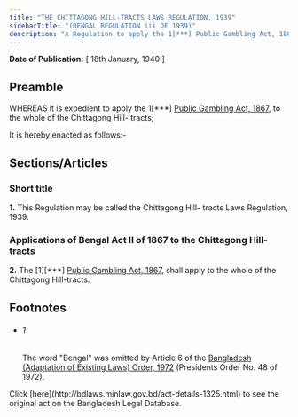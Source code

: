 ```yaml
---
title: "THE CHITTAGONG HILL-TRACTS LAWS REGULATION, 1939"
sidebarTitle: "(BENGAL REGULATION iii OF 1939)"
description: "A Regulation to apply the 1[***] Public Gambling Act, 1867, to the Chittagong Hill-tracts."
---
```


**Date of Publication:** [ 18th January, 1940 ]

## Preamble

WHEREAS it is expedient to apply the 1[\*\*\*] [Public Gambling Act, 1867](/act-16.html "Public Gambling Act, 1867"), to the whole of the Chittagong Hill- tracts;

It is hereby enacted as follows:-

## Sections/Articles

### Short title

**1.** This Regulation may be called the Chittagong Hill- tracts Laws Regulation, 1939.

### Applications of Bengal Act II of 1867 to the Chittagong Hill- tracts

**2.** The [1][\*\*\*] [Public Gambling Act, 1867](/act-16.html "Public Gambling Act, 1867"), shall apply to the whole of the Chittagong Hill-tracts.

## Footnotes

- ###### 1

  The word "Bengal" was omitted by Article 6 of the [Bangladesh (Adaptation of Existing Laws) Order, 1972](/act-388.html "Bangladesh (Adaptation of Existing Laws) Order, 1972 ") (Presidents Order No. 48 of 1972).

<Note>
  Click [here](http://bdlaws.minlaw.gov.bd/act-details-1325.html) to see the original act on the Bangladesh Legal Database.
</Note>

